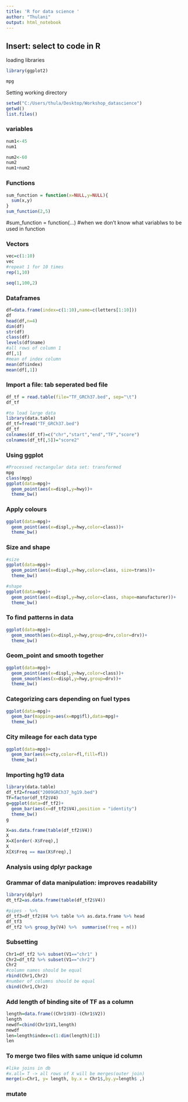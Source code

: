 ```yaml
---
title: 'R for data science '
author: "Thulani"
output: html_notebook
---
```


## Insert: select to code in R
loading libraries
```r
library(ggplot2)

```

```r
mpg
```

Setting working directory
```r
setwd("C:/Users/thula/Desktop/Workshop_datascience")
getwd()
list.files()
```

### variables
```r
num1<-45
num1

num2<-60
num2
num1+num2

```

### Functions
```r
sum_function = function(x=NULL,y=NULL){
  sum(x,y)
}
sum_function(2,5)
```
#sum_function = function(...) #when we don't know what variablws to be used in function

### Vectors
```r
vec=c(1:10)
vec
#repeat 1 for 10 times
rep(1,10)
```
```r
seq(1,100,2)
```

### Dataframes
```r
df=data.frame(index=c(1:10),name=c(letters[1:10]))
df
head(df,n=4)
dim(df)
str(df)
class(df)
levels(df$name)
#all rows of column 1
df[,1]
#mean of index column 
mean(df$index)
mean(df[,1])

```

### Import a file: tab seperated bed file
```r
df_tf = read.table(file="TF_GRCh37.bed", sep="\t")
df_tf

#to load large data
library(data.table)
df_tf=fread("TF_GRCh37.bed")
df_tf
colnames(df_tf)=c("chr","start","end","TF","score")
colnames(df_tf[,5])="score2"
```

### Using ggplot 
```r
#Processed rectangular data set: transformed
mpg
class(mpg)
ggplot(data=mpg)+
  geom_point(aes(x=displ,y=hwy))+
  theme_bw()
```

### Apply colours
```r
ggplot(data=mpg)+
  geom_point(aes(x=displ,y=hwy,color=class))+
  theme_bw()
```

### Size and shape
```r
#size
ggplot(data=mpg)+
  geom_point(aes(x=displ,y=hwy,color=class, size=trans))+
  theme_bw()

#shape
ggplot(data=mpg)+
  geom_point(aes(x=displ,y=hwy,color=class, shape=manufacturer))+
  theme_bw()
```


### To find patterns in data
```r
ggplot(data=mpg)+
  geom_smooth(aes(x=displ,y=hwy,group=drv,color=drv))+
  theme_bw()
```

### Geom_point and smooth together
```r
ggplot(data=mpg)+
  geom_point(aes(x=displ,y=hwy,color=class))+
  geom_smooth(aes(x=displ,y=hwy,group=drv))+
  theme_bw()
```

### Categorizing cars depending on fuel types
```r
ggplot(data=mpg)+
  geom_bar(mapping=aes(x=mpg$fl),data=mpg)+
  theme_bw()
```

### City mileage for each data type
```r
ggplot(data=mpg)+
  geom_bar(aes(x=cty,color=fl,fill=fl))
  theme_bw()
```

### Importing hg19 data
```r
library(data.table)
df_tf2=fread("2009GRCh37_hg19.bed")
TF=factor(df_tf2$V4)
g=ggplot(data=df_tf2)+
  geom_bar(aes(x=df_tf2$V4),position = "identity")
  theme_bw()
g

X=as.data.frame(table(df_tf2$V4))
X
X=X[order(-X$Freq),]
X
X[X$Freq == max(X$Freq),]
```

### Analysis using dplyr package
### Grammar of data manipulation:  improves readability
```r
library(dplyr)
dt_tf2=as.data.frame(table(df_tf2$V4))

#pipes - %>%
df_tf3=df_tf2$V4 %>% table %>% as.data.frame %>% head
df_tf3
df_tf2 %>% group_by(V4) %>%  summarise(freq = n())
```

### Subsetting 
```r
Chr1=df_tf2 %>% subset(V1=="chr1" ) 
Chr2=df_tf2 %>% subset(V1=="chr2") 
Chr2
#column names should be equal
rbind(Chr1,Chr2)
#number of columns should be equal
cbind(Chr1,Chr2)
```

### Add length of binding site of TF as a column
```r
length=data.frame((Chr1$V3)-(Chr1$V2))
length
newdf=cbind(Chr1$V1,length)
newdf
len=length$index=c(1:dim(length)[1])
len
```

### To merge two files with same unique id column
```r
#like joins in db
#x.all= T -> all rows of X will be merges(outer join)
merge(x=Chr1, y= length, by.x = Chr1$,by.y=length$ ,)
```

### mutate

